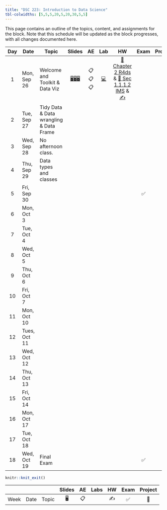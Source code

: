 ```yaml
---
title: "DSC 223: Introduction to Data Science"
tbl-colwidths: [5,5,5,20,5,20,30,5,5]
---
```


This page contains an outline of the topics, content, and assignments for the block. Note that this schedule will be updated as the block progresses, with all changes documented here.

::: column-screen-inset-right
| Day | Date         | Topic                                   |                                                                                                                    Slides                                                                                                                     |   AE   |                                          Lab                                           |                                                                                                                                            HW                                                                                                                                            | Exam | Project |
|:---:|--------------|-----------------------------------------|:---------------------------------------------------------------------------------------------------------------------------------------------------------------------------------------------------------------------------------------------:|:------:|:--------------------------------------------------------------------------------------:|:----------------------------------------------------------------------------------------------------------------------------------------------------------------------------------------------------------------------------------------------------------------------------------------:|:----:|:-------:|
|  1  | Mon, Sep 26  | Welcome and Toolkit & Data Viz          | [🖥️](/course-materials/_slides/u1-d01-welcome/u1-d01-welcome.html "Slides")[🖥️](/course-materials/_slides/u1-d02-toolkit-r/u1-d02-toolkit-r.html "Slides")[🖥️](/course-materials/_slides/u1-d03-toolkit-git/u1-d03-toolkit-git.html "Slides") | 📋📋📋 | [💻](/course-materials/lab-instructions/lab-01/lab-01-hello-r.html "Lab instructions") | [📖Chapter 2 R4ds](https://r4ds.had.co.nz/explore-intro.html "Read Chapter 2 R4ds") & [📖 Sec 1.1,1.2 IMS](https://openintro-ims.netlify.app/data-hello.html "Sec 1.1,1.2 IMS") & [✍️](/course-materials/hw-instructions/hw-01/hw-01-pet-names.html "Your version available via GitHub") |      |         |
|  2  | Tue, Sep 27  | Tidy Data & Data wrangling & Data Frame |                                                                                                                                                                                                                                               |        |                                                                                        |                                                                                                                                                                                                                                                                                          |      |         |
|  3  | Wed, Sep 28  | No afternoon class.                     |                                                                                                                                                                                                                                               |        |                                                                                        |                                                                                                                                                                                                                                                                                          |      |         |
|  4  | Thu, Sep 29  | Data types and classes                  |                                                                                                                                                                                                                                               |        |                                                                                        |                                                                                                                                                                                                                                                                                          |      |         |
|  5  | Fri, Sep 30  |                                         |                                                                                                                                                                                                                                               |        |                                                                                        |                                                                                                                                                                                                                                                                                          |  ✅  |   📂    |
|  6  | Mon, Oct 3   |                                         |                                                                                                                                                                                                                                               |        |                                                                                        |                                                                                                                                                                                                                                                                                          |      |         |
|  7  | Tue, Oct 4   |                                         |                                                                                                                                                                                                                                               |        |                                                                                        |                                                                                                                                                                                                                                                                                          |      |         |
|  8  | Wed, Oct 5   |                                         |                                                                                                                                                                                                                                               |        |                                                                                        |                                                                                                                                                                                                                                                                                          |      |         |
|  9  | Thu, Oct 6   |                                         |                                                                                                                                                                                                                                               |        |                                                                                        |                                                                                                                                                                                                                                                                                          |      |         |
| 10  | Fri, Oct 7   |                                         |                                                                                                                                                                                                                                               |        |                                                                                        |                                                                                                                                                                                                                                                                                          |      |   📂    |
| 11  | Mon, Oct 10  |                                         |                                                                                                                                                                                                                                               |        |                                                                                        |                                                                                                                                                                                                                                                                                          |      |         |
| 12  | Tues, Oct 11 |                                         |                                                                                                                                                                                                                                               |        |                                                                                        |                                                                                                                                                                                                                                                                                          |      |         |
| 13  | Wed, Oct 12  |                                         |                                                                                                                                                                                                                                               |        |                                                                                        |                                                                                                                                                                                                                                                                                          |      |         |
| 14  | Thu, Oct 13  |                                         |                                                                                                                                                                                                                                               |        |                                                                                        |                                                                                                                                                                                                                                                                                          |      |         |
| 15  | Fri, Oct 14  |                                         |                                                                                                                                                                                                                                               |        |                                                                                        |                                                                                                                                                                                                                                                                                          |      |   📂    |
| 16  | Mon, Oct 17  |                                         |                                                                                                                                                                                                                                               |        |                                                                                        |                                                                                                                                                                                                                                                                                          |      |         |
| 17  | Tue, Oct 18  |                                         |                                                                                                                                                                                                                                               |        |                                                                                        |                                                                                                                                                                                                                                                                                          |      |   📂    |
| 18  | Wed, Oct 19  | Final Exam                              |                                                                                                                                                                                                                                               |        |                                                                                        |                                                                                                                                                                                                                                                                                          |  ✅  |         |
:::

```r
knitr::knit_exit()
```

|      |      |       | Slides | AE  | Labs | HW  | Exam | Project |
|------|------|-------|:------:|:---:|:----:|:---:|:----:|:-------:|
| Week | Date | Topic |   🖥️   | 📋  |      | ✍️  |  ✅  |   📂    |
